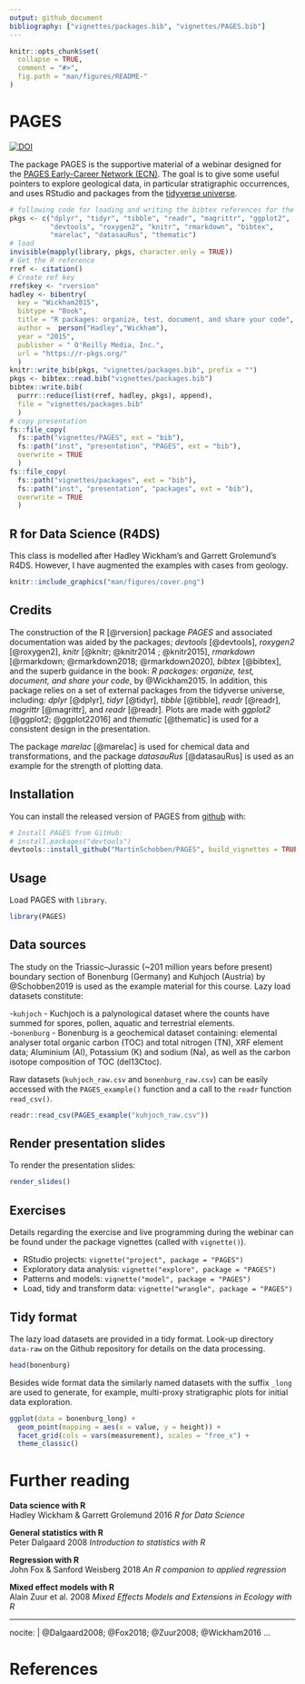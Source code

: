 ```yaml
---
output: github_document
bibliography: ["vignettes/packages.bib", "vignettes/PAGES.bib"]
---
```


<!-- README.md is generated from README.Rmd. Please edit that file -->

```r
knitr::opts_chunk$set(
  collapse = TRUE,
  comment = "#>",
  fig.path = "man/figures/README-"
)
```


# PAGES

<!-- badges: start -->
[![DOI](https://zenodo.org/badge/370009359.svg)](https://zenodo.org/badge/latestdoi/370009359)
<!-- badges: end -->

The package PAGES is the supportive material of a webinar designed for the [PAGES Early-Career Network (ECN)](http://pastglobalchanges.org/ecn/intro). The goal is to give some useful pointers to explore geological data, in particular stratigraphic occurrences, and uses RStudio and packages from the [tidyverse universe](https://www.tidyverse.org/packages/).


```r
# following code for loading and writing the bibtex references for the used pkgs
pkgs <- c("dplyr", "tidyr", "tibble", "readr", "magrittr", "ggplot2", 
          "devtools", "roxygen2", "knitr", "rmarkdown", "bibtex",
          "marelac", "datasauRus", "thematic")    
# load
invisible(mapply(library, pkgs, character.only = TRUE))
# Get the R reference
rref <- citation()
# Create ref key
rref$key <- "rversion"
hadley <- bibentry(
  key = "Wickham2015",
  bibtype = "Book",
  title = "R packages: organize, test, document, and share your code",
  author =  person("Hadley","Wickham"),
  year = "2015",
  publisher = " O'Reilly Media, Inc.",
  url = "https://r-pkgs.org/"
  )
knitr::write_bib(pkgs, "vignettes/packages.bib", prefix = "")
pkgs <- bibtex::read.bib("vignettes/packages.bib")
bibtex::write.bib(
  purrr::reduce(list(rref, hadley, pkgs), append), 
  file = "vignettes/packages.bib"
  )
# copy presentation
fs::file_copy(
  fs::path("vignettes/PAGES", ext = "bib"), 
  fs::path("inst", "presentation", "PAGES", ext = "bib"), 
  overwrite = TRUE
  )
fs::file_copy(
  fs::path("vignettes/packages", ext = "bib"), 
  fs::path("inst", "presentation", "packages", ext = "bib"), 
  overwrite = TRUE
  )
```


## R for Data Science (R4DS) 

This class is modelled after Hadley Wickham's and Garrett Grolemund's R4DS. However, I have augmented the examples with cases from geology.


```r
knitr::include_graphics("man/figures/cover.png")
```


## Credits

The construction of the R [@rversion] package *PAGES* and associated documentation was aided by the packages; *devtools* [@devtools], *roxygen2* [@roxygen2], *knitr* [@knitr; @knitr2014 ; @knitr2015], *rmarkdown* [@rmarkdown; @rmarkdown2018; @rmarkdown2020], *bibtex* [@bibtex], and the superb guidance in the book: *R packages: organize, test, document, and share your code*, by @Wickham2015. In addition, this package relies on a set of external packages from the tidyverse universe, including: *dplyr* [@dplyr], *tidyr* [@tidyr], *tibble* [@tibble], *readr* [@readr], *magrittr* [@magrittr], and *readr* [@readr]. Plots are made with *ggplot2* [@ggplot2; @ggplot22016] and *thematic* [@thematic] is used for a consistent design in the presentation.

The package *marelac* [@marelac] is used for chemical data and transformations, and the package *datasauRus* [@datasauRus] is used as an example for the strength of plotting data.


## Installation

You can install the released version of PAGES from [github](https://github.io) with:

``` r
# Install PAGES from GitHub:
# install.packages("devtools")
devtools::install_github("MartinSchobben/PAGES", build_vignettes = TRUE)
```

## Usage

Load PAGES with `library`.

```r
library(PAGES)
``` 


## Data sources 

The study on the Triassic--Jurassic (~201 million years before present) boundary section of Bonenburg (Germany) and Kuhjoch (Austria) by @Schobben2019 is used as the example material for this course. Lazy load datasets constitute:

-`kuhjoch` - Kuchjoch is a palynological dataset where the counts have summed for spores, pollen, aquatic and terrestrial elements.    
-`bonenburg` - Bonenburg is a geochemical dataset containing: elemental analyser total organic carbon (TOC) and total nitrogen (TN), XRF element data; Aluminium (Al), Potassium (K) and sodium (Na), as well as the carbon isotope composition of TOC (del13Ctoc).   

Raw datasets (`kuhjoch_raw.csv` and `bonenburg_raw.csv`) can be easily accessed with the `PAGES_example()` function and a call to the `readr` function `read_csv()`.


``` r 
readr::read_csv(PAGES_example("kuhjoch_raw.csv"))
```


## Render presentation slides


To render the presentation slides:

``` r 
render_slides()
```

## Exercises

Details regarding the exercise and live programming during the webinar can be found under the package vignettes (called with `vignette()`).

- RStudio projects: `vignette("project", package = "PAGES")`
- Exploratory data analysis: `vignette("explore", package = "PAGES")`
- Patterns and models: `vignette("model", package = "PAGES")`
- Load, tidy and transform data: `vignette("wrangle", package = "PAGES")`


## Tidy format

The lazy load datasets are provided in a tidy format. Look-up directory `data-raw` on the Github repository for details on the data processing.


```r
head(bonenburg)
```


Besides wide format data the similarly named datasets with the suffix `_long` are used to generate, for example, multi-proxy stratigraphic plots for initial data exploration.


```r
ggplot(data = bonenburg_long) +
  geom_point(mapping = aes(x = value, y = height)) +
  facet_grid(cols = vars(measurement), scales = "free_x") +
  theme_classic()
```

# Further reading

**Data science with R**      
Hadley Wickham & Garrett Grolemund 2016 *R for Data Science*     

**General statistics with R**      
Peter Dalgaard 2008 *Introduction to statistics with R*       

**Regression with R**    
John Fox & Sanford Weisberg 2018 *An R companion to applied regression*      

**Mixed effect models with R**     
Alain Zuur  et al. 2008 *Mixed Effects Models and Extensions in Ecology with R*    


---
nocite: | 
  @Dalgaard2008; @Fox2018; @Zuur2008; @Wickham2016
...


# References
